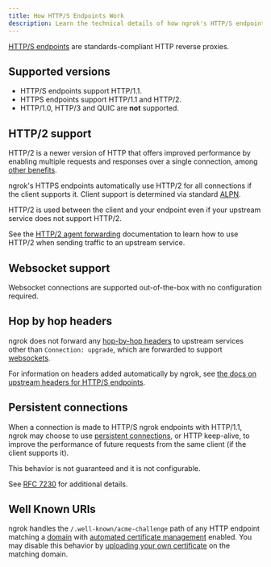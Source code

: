 ```yaml
---
title: How HTTP/S Endpoints Work
description: Learn the technical details of how ngrok's HTTP/S endpoints work.
---
```


[HTTP/S endpoints](/universal-gateway/https-s) are standards-compliant HTTP reverse proxies.

## Supported versions

- HTTP/S endpoints support HTTP/1.1.
- HTTPS endpoints support HTTP/1.1 and HTTP/2.
- HTTP/1.0, HTTP/3 and QUIC are **not** supported.

## HTTP/2 support

HTTP/2 is a newer version of HTTP that offers improved performance by enabling multiple requests and responses over a single connection, among [other benefits](https://en.wikipedia.org/wiki/HTTP/2).

ngrok's HTTPS endpoints automatically use HTTP/2 for all connections if the client
supports it. Client support is determined via standard [ALPN](https://en.wikipedia.org/wiki/Application-Layer_Protocol_Negotiation).

HTTP/2 is used between the client and your endpoint even if your upstream
service does not support HTTP/2.

See the [HTTP/2 agent forwarding](/universal-gateway/agent-forwarding/#http2-forwarding) documentation to learn how to use HTTP/2 when sending traffic to an upstream service.

## Websocket support

Websocket connections are supported out-of-the-box with no configuration required.

## Hop by hop headers

ngrok does not forward any [hop-by-hop
headers](https://datatracker.ietf.org/doc/html/rfc2616#section-13.5.1) to upstream services other than `Connection: upgrade`, which are forwarded
to support [websockets](#websocket-support).

For information on headers added automatically by ngrok, see
[the docs on upstream headers for HTTP/S endpoints](/universal-gateway/http-s/#upstream-headers).

## Persistent connections

When a connection is made to HTTP/S ngrok endpoints with HTTP/1.1, ngrok may
choose to use [persistent connections](https://en.wikipedia.org/wiki/HTTP_persistent_connection), or HTTP keep-alive, to improve the
performance of future requests from the same client (if the client supports it).

This behavior is not guaranteed and it is not configurable.

See [RFC 7230](https://datatracker.ietf.org/doc/html/rfc7230#section-6.3) for
additional details.

## Well Known URIs

ngrok handles the `/.well-known/acme-challenge` path of any HTTP endpoint matching a
[domain](/universal-gateway/domains/what-are-domains) with [automated certificate management](/universal-gateway/tls-certificatesautomatic-certificate-management/)
enabled. You may disable this behavior by [uploading your own certificate](/universal-gateway/tls-certificates/custom-certificates/) on the
matching domain.
